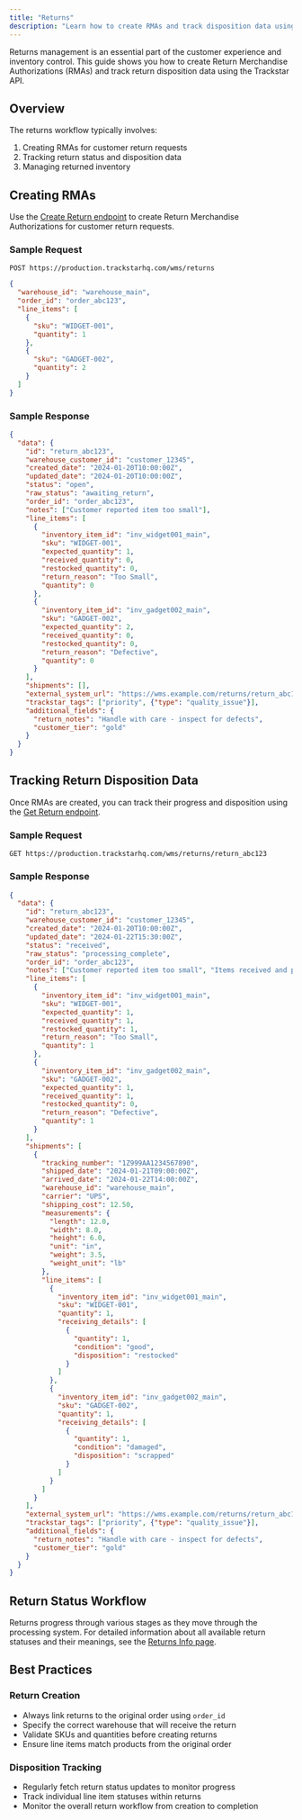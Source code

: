 ```yaml
---
title: "Returns"
description: "Learn how to create RMAs and track disposition data using the Trackstar API"
---
```


Returns management is an essential part of the customer experience and inventory control. This guide shows you how to create Return Merchandise Authorizations (RMAs) and track return disposition data using the Trackstar API.

## Overview

The returns workflow typically involves:
1. Creating RMAs for customer return requests
2. Tracking return status and disposition data
3. Managing returned inventory

## Creating RMAs

Use the [Create Return endpoint](/api-reference/wms-api/returns/post) to create Return Merchandise Authorizations for customer return requests.

### Sample Request

```
POST https://production.trackstarhq.com/wms/returns
```

```json
{
  "warehouse_id": "warehouse_main",
  "order_id": "order_abc123",
  "line_items": [
    {
      "sku": "WIDGET-001",
      "quantity": 1
    },
    {
      "sku": "GADGET-002",
      "quantity": 2
    }
  ]
}
```

### Sample Response

```json
{
  "data": {
    "id": "return_abc123",
    "warehouse_customer_id": "customer_12345",
    "created_date": "2024-01-20T10:00:00Z",
    "updated_date": "2024-01-20T10:00:00Z",
    "status": "open",
    "raw_status": "awaiting_return",
    "order_id": "order_abc123",
    "notes": ["Customer reported item too small"],
    "line_items": [
      {
        "inventory_item_id": "inv_widget001_main",
        "sku": "WIDGET-001",
        "expected_quantity": 1,
        "received_quantity": 0,
        "restocked_quantity": 0,
        "return_reason": "Too Small",
        "quantity": 0
      },
      {
        "inventory_item_id": "inv_gadget002_main",
        "sku": "GADGET-002",
        "expected_quantity": 2,
        "received_quantity": 0,
        "restocked_quantity": 0,
        "return_reason": "Defective",
        "quantity": 0
      }
    ],
    "shipments": [],
    "external_system_url": "https://wms.example.com/returns/return_abc123",
    "trackstar_tags": ["priority", {"type": "quality_issue"}],
    "additional_fields": {
      "return_notes": "Handle with care - inspect for defects",
      "customer_tier": "gold"
    }
  }
}
```

## Tracking Return Disposition Data

Once RMAs are created, you can track their progress and disposition using the [Get Return endpoint](/api-reference/wms-api/returns/get-item).

### Sample Request

```
GET https://production.trackstarhq.com/wms/returns/return_abc123
```

### Sample Response

```json
{
  "data": {
    "id": "return_abc123",
    "warehouse_customer_id": "customer_12345",
    "created_date": "2024-01-20T10:00:00Z",
    "updated_date": "2024-01-22T15:30:00Z",
    "status": "received",
    "raw_status": "processing_complete",
    "order_id": "order_abc123",
    "notes": ["Customer reported item too small", "Items received and processed"],
    "line_items": [
      {
        "inventory_item_id": "inv_widget001_main",
        "sku": "WIDGET-001",
        "expected_quantity": 1,
        "received_quantity": 1,
        "restocked_quantity": 1,
        "return_reason": "Too Small",
        "quantity": 1
      },
      {
        "inventory_item_id": "inv_gadget002_main",
        "sku": "GADGET-002",
        "expected_quantity": 1,
        "received_quantity": 1,
        "restocked_quantity": 0,
        "return_reason": "Defective",
        "quantity": 1
      }
    ],
    "shipments": [
      {
        "tracking_number": "1Z999AA1234567890",
        "shipped_date": "2024-01-21T09:00:00Z",
        "arrived_date": "2024-01-22T14:00:00Z",
        "warehouse_id": "warehouse_main",
        "carrier": "UPS",
        "shipping_cost": 12.50,
        "measurements": {
          "length": 12.0,
          "width": 8.0,
          "height": 6.0,
          "unit": "in",
          "weight": 3.5,
          "weight_unit": "lb"
        },
        "line_items": [
          {
            "inventory_item_id": "inv_widget001_main",
            "sku": "WIDGET-001",
            "quantity": 1,
            "receiving_details": [
              {
                "quantity": 1,
                "condition": "good",
                "disposition": "restocked"
              }
            ]
          },
          {
            "inventory_item_id": "inv_gadget002_main",
            "sku": "GADGET-002",
            "quantity": 1,
            "receiving_details": [
              {
                "quantity": 1,
                "condition": "damaged",
                "disposition": "scrapped"
              }
            ]
          }
        ]
      }
    ],
    "external_system_url": "https://wms.example.com/returns/return_abc123",
    "trackstar_tags": ["priority", {"type": "quality_issue"}],
    "additional_fields": {
      "return_notes": "Handle with care - inspect for defects",
      "customer_tier": "gold"
    }
  }
}
```

## Return Status Workflow

Returns progress through various stages as they move through the processing system. For detailed information about all available return statuses and their meanings, see the [Returns Info page](/api-reference/wms-api/returns/info).

## Best Practices

### Return Creation
- Always link returns to the original order using `order_id`
- Specify the correct warehouse that will receive the return
- Validate SKUs and quantities before creating returns
- Ensure line items match products from the original order

### Disposition Tracking
- Regularly fetch return status updates to monitor progress
- Track individual line item statuses within returns
- Monitor the overall return workflow from creation to completion
